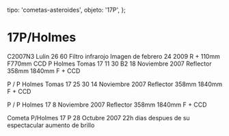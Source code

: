 
  tipo: 'cometas-asteroides',
  objeto: '17P',
};

# 17P/Holmes

<Imagen
  src="registro/17P_20071118_11-18-2007-holmes-11-imagenes-30s-b2-pa.jpg"
  fecha="20071118"
/>

C2007N3 Lulin 26 60 Filtro infrarojo Imagen de febrero 24 2009 R + 110mm F770mm CCD P Holmes Tomas 17 11 30 B2 18 Noviembre 2007 Reflector 358mm 1840mm F + CCD

<Imagen
  src="registro/17P_20071114_cometa-17p-14-nobiembre2007-25-tomas-30s-pa.jpg"
  fecha="20071114"
/>

P / P Holmes Tomas 17 25 30 14 Noviembre 2007 Reflector 358mm 1840mm F + CCD

<Imagen
  src="registro/17P_20071108_cometa-17p-8-noviembre-2007-pg1.jpg"
  fecha="20071108"
/>

P / P Holmes 17 8 Noviembre 2007 Reflector 358mm 1840mm F + CCD

<Imagen
  src="registro/17P_20071028_cometa-17p-28-octubre-20h-27m-tu-pa.jpg"
  fecha="20071028"
/>

Cometa P/Holmes 17 P 28 Octubre 2007 22h dias despues de su espectacular aumento de brillo